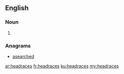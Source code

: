 ==English==

===Noun===
{{head|en|plural}}

# {{plural of|headrace|lang=en|nocat=1}}

===Anagrams===
* [[asearched#English|asearched]]

[[ar:headraces]]
[[fr:headraces]]
[[ku:headraces]]
[[my:headraces]]